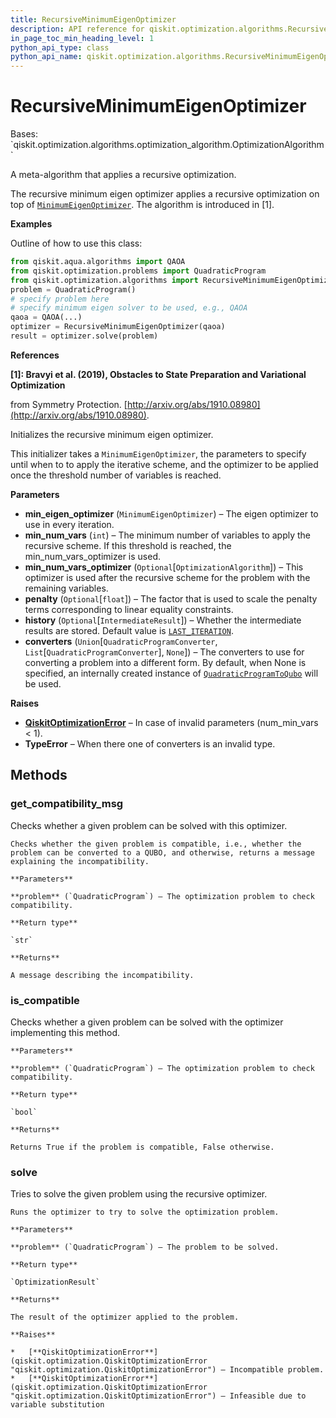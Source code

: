 ```yaml
---
title: RecursiveMinimumEigenOptimizer
description: API reference for qiskit.optimization.algorithms.RecursiveMinimumEigenOptimizer
in_page_toc_min_heading_level: 1
python_api_type: class
python_api_name: qiskit.optimization.algorithms.RecursiveMinimumEigenOptimizer
---
```


# RecursiveMinimumEigenOptimizer

<Class id="qiskit.optimization.algorithms.RecursiveMinimumEigenOptimizer" github="https://github.com/qiskit-community/qiskit-aqua/tree/stable/0.9/qiskit/optimization/algorithms/recursive_minimum_eigen_optimizer.py" signature="RecursiveMinimumEigenOptimizer(min_eigen_optimizer, min_num_vars=1, min_num_vars_optimizer=None, penalty=None, history=<IntermediateResult.LAST_ITERATION: 1>, converters=None)">
  Bases: `qiskit.optimization.algorithms.optimization_algorithm.OptimizationAlgorithm`

  A meta-algorithm that applies a recursive optimization.

  The recursive minimum eigen optimizer applies a recursive optimization on top of [`MinimumEigenOptimizer`](qiskit.optimization.algorithms.MinimumEigenOptimizer "qiskit.optimization.algorithms.MinimumEigenOptimizer"). The algorithm is introduced in \[1].

  **Examples**

  Outline of how to use this class:

  ```python
  from qiskit.aqua.algorithms import QAOA
  from qiskit.optimization.problems import QuadraticProgram
  from qiskit.optimization.algorithms import RecursiveMinimumEigenOptimizer
  problem = QuadraticProgram()
  # specify problem here
  # specify minimum eigen solver to be used, e.g., QAOA
  qaoa = QAOA(...)
  optimizer = RecursiveMinimumEigenOptimizer(qaoa)
  result = optimizer.solve(problem)
  ```

  **References**

  **\[1]: Bravyi et al. (2019), Obstacles to State Preparation and Variational Optimization**

  from Symmetry Protection. [http://arxiv.org/abs/1910.08980](http://arxiv.org/abs/1910.08980).

  Initializes the recursive minimum eigen optimizer.

  This initializer takes a `MinimumEigenOptimizer`, the parameters to specify until when to to apply the iterative scheme, and the optimizer to be applied once the threshold number of variables is reached.

  **Parameters**

  *   **min\_eigen\_optimizer** (`MinimumEigenOptimizer`) – The eigen optimizer to use in every iteration.
  *   **min\_num\_vars** (`int`) – The minimum number of variables to apply the recursive scheme. If this threshold is reached, the min\_num\_vars\_optimizer is used.
  *   **min\_num\_vars\_optimizer** (`Optional`\[`OptimizationAlgorithm`]) – This optimizer is used after the recursive scheme for the problem with the remaining variables.
  *   **penalty** (`Optional`\[`float`]) – The factor that is used to scale the penalty terms corresponding to linear equality constraints.
  *   **history** (`Optional`\[`IntermediateResult`]) – Whether the intermediate results are stored. Default value is [`LAST_ITERATION`](qiskit.optimization.algorithms.IntermediateResult#last_iteration "qiskit.optimization.algorithms.IntermediateResult.LAST_ITERATION").
  *   **converters** (`Union`\[`QuadraticProgramConverter`, `List`\[`QuadraticProgramConverter`], `None`]) – The converters to use for converting a problem into a different form. By default, when None is specified, an internally created instance of [`QuadraticProgramToQubo`](qiskit.optimization.converters.QuadraticProgramToQubo "qiskit.optimization.converters.QuadraticProgramToQubo") will be used.

  **Raises**

  *   [**QiskitOptimizationError**](qiskit.optimization.QiskitOptimizationError "qiskit.optimization.QiskitOptimizationError") – In case of invalid parameters (num\_min\_vars \< 1).
  *   **TypeError** – When there one of converters is an invalid type.

  ## Methods

  ### get\_compatibility\_msg

  <Function id="qiskit.optimization.algorithms.RecursiveMinimumEigenOptimizer.get_compatibility_msg" signature="RecursiveMinimumEigenOptimizer.get_compatibility_msg(problem)">
    Checks whether a given problem can be solved with this optimizer.

    Checks whether the given problem is compatible, i.e., whether the problem can be converted to a QUBO, and otherwise, returns a message explaining the incompatibility.

    **Parameters**

    **problem** (`QuadraticProgram`) – The optimization problem to check compatibility.

    **Return type**

    `str`

    **Returns**

    A message describing the incompatibility.
  </Function>

  ### is\_compatible

  <Function id="qiskit.optimization.algorithms.RecursiveMinimumEigenOptimizer.is_compatible" signature="RecursiveMinimumEigenOptimizer.is_compatible(problem)">
    Checks whether a given problem can be solved with the optimizer implementing this method.

    **Parameters**

    **problem** (`QuadraticProgram`) – The optimization problem to check compatibility.

    **Return type**

    `bool`

    **Returns**

    Returns True if the problem is compatible, False otherwise.
  </Function>

  ### solve

  <Function id="qiskit.optimization.algorithms.RecursiveMinimumEigenOptimizer.solve" signature="RecursiveMinimumEigenOptimizer.solve(problem)">
    Tries to solve the given problem using the recursive optimizer.

    Runs the optimizer to try to solve the optimization problem.

    **Parameters**

    **problem** (`QuadraticProgram`) – The problem to be solved.

    **Return type**

    `OptimizationResult`

    **Returns**

    The result of the optimizer applied to the problem.

    **Raises**

    *   [**QiskitOptimizationError**](qiskit.optimization.QiskitOptimizationError "qiskit.optimization.QiskitOptimizationError") – Incompatible problem.
    *   [**QiskitOptimizationError**](qiskit.optimization.QiskitOptimizationError "qiskit.optimization.QiskitOptimizationError") – Infeasible due to variable substitution
  </Function>
</Class>

